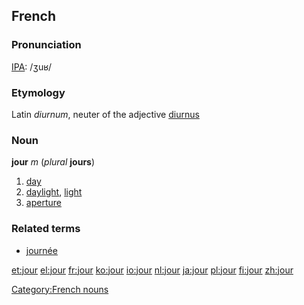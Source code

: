 == French ==
===Pronunciation===
[[IPA]]: /ʒuʁ/
===Etymology===
Latin ''diurnum'', neuter of the adjective [[diurnus]]
===Noun===
'''jour''' ''m'' (''plural'' '''jours''')

#[[day]]
#[[daylight]], [[light]]
#[[aperture]]

===Related terms===
*[[journée]]

[[Category:French nouns]]

[[et:jour]]
[[el:jour]]
[[fr:jour]]
[[ko:jour]]
[[io:jour]]
[[nl:jour]]
[[ja:jour]]
[[pl:jour]]
[[fi:jour]]
[[zh:jour]]